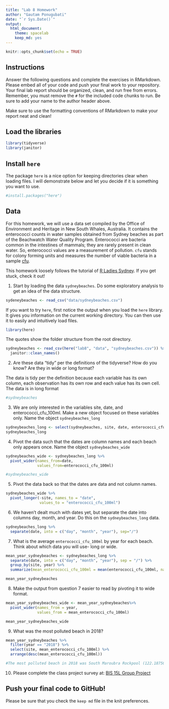 ```yaml
---
title: "Lab 8 Homework"
author: "Gautam Ponugubati"
date: "`r Sys.Date()`"
output:
  html_document: 
    theme: spacelab
    keep_md: yes
---
```


```r
knitr::opts_chunk$set(echo = TRUE)
```

## Instructions
Answer the following questions and complete the exercises in RMarkdown. Please embed all of your code and push your final work to your repository. Your final lab report should be organized, clean, and run free from errors. Remember, you must remove the `#` for the included code chunks to run. Be sure to add your name to the author header above.  

Make sure to use the formatting conventions of RMarkdown to make your report neat and clean!  

## Load the libraries
```r
library(tidyverse)
library(janitor)
``` 

## Install `here`
The package `here` is a nice option for keeping directories clear when loading files. I will demonstrate below and let you decide if it is something you want to use.  
```r
#install.packages("here")
```

## Data
For this homework, we will use a data set compiled by the Office of Environment and Heritage in New South Whales, Australia. It contains the enterococci counts in water samples obtained from Sydney beaches as part of the Beachwatch Water Quality Program. Enterococci are bacteria common in the intestines of mammals; they are rarely present in clean water. So, enterococci values are a measurement of pollution. `cfu` stands for colony forming units and measures the number of viable bacteria in a sample [cfu](https://en.wikipedia.org/wiki/Colony-forming_unit).   

This homework loosely follows the tutorial of [R Ladies Sydney](https://rladiessydney.org/). If you get stuck, check it out!  

1. Start by loading the data `sydneybeaches`. Do some exploratory analysis to get an idea of the data structure.
```r
sydeneybeaches <- read_csv("data/sydneybeaches.csv")
```

If you want to try `here`, first notice the output when you load the `here` library. It gives you information on the current working directory. You can then use it to easily and intuitively load files.
```r
library(here)
```

The quotes show the folder structure from the root directory.
```r
sydneybeaches <- read_csv(here("lab8", "data", "sydneybeaches.csv")) %>% 
  janitor::clean_names()
```

2. Are these data "tidy" per the definitions of the tidyverse? How do you know? Are they in wide or long format?

The data is tidy per the definition because each variable has its own column, each observation has its own row and each value has its own cell. The data is in long format 
```r
#sydneybeaches
```


3. We are only interested in the variables site, date, and enterococci_cfu_100ml. Make a new object focused on these variables only. Name the object `sydneybeaches_long`
```r
sydneybeaches_long <- select(sydneybeaches, site, date, enterococci_cfu_100ml)
sydneybeaches_long
```


4. Pivot the data such that the dates are column names and each beach only appears once. Name the object `sydneybeaches_wide`
```r
sydneybeaches_wide <- sydneybeaches_long %>% 
  pivot_wider(names_from=date,
              values_from=enterococci_cfu_100ml)

#sydneybeaches_wide
```


5. Pivot the data back so that the dates are data and not column names.
```r
sydneybeaches_wide %>% 
  pivot_longer(-site, names_to = "date",
               values_to = "enterococci_cfu_100ml")
```


6. We haven't dealt much with dates yet, but separate the date into columns day, month, and year. Do this on the `sydneybeaches_long` data.
```r
sydneybeaches_long %>% 
  separate(date, into = c("day", "month", "year"), sep="/")
```


7. What is the average `enterococci_cfu_100ml` by year for each beach. Think about which data you will use- long or wide.
```r
mean_year_sydneybeaches <- sydneybeaches_long %>% 
  separate(date, into = c("day", "month", "year"), sep = "/") %>% 
  group_by(site, year) %>% 
  summarize(mean_enterococci_cfu_100ml = mean(enterococci_cfu_100ml, na.rm = T))

mean_year_sydneybeaches


```


8. Make the output from question 7 easier to read by pivoting it to wide format.
```r
mean_year_sydneybeaches_wide <- mean_year_sydneybeaches%>% 
  pivot_wider(names_from = year,
              values_from = mean_enterococci_cfu_100ml)

mean_year_sydneybeaches_wide
```


9. What was the most polluted beach in 2018?
```r
mean_year_sydneybeaches %>% 
  filter(year == "2018") %>% 
  select(site, mean_enterococci_cfu_100ml) %>% 
  arrange(desc(mean_enterococci_cfu_100ml))

#The most polluted beach in 2018 was South Maroubra Rockpool (122.187500)
```


10. Please complete the class project survey at: [BIS 15L Group Project](https://forms.gle/H2j69Z3ZtbLH3efW6)


## Push your final code to GitHub!
Please be sure that you check the `keep md` file in the knit preferences.   